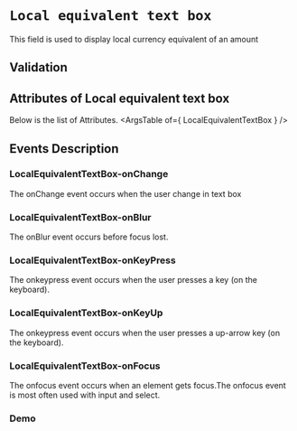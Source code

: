 <!-- Custom-MDX-Documentation.mdx -->

# `Local equivalent text box`

 
This field is used to display local currency equivalent of an amount

## Validation


## Attributes of Local equivalent text box
Below is the list of Attributes.
<ArgsTable of={ LocalEquivalentTextBox } /> 

## Events Description

### LocalEquivalentTextBox-onChange

The onChange event occurs when the user change in text box

### LocalEquivalentTextBox-onBlur

The onBlur event occurs before focus lost.

### LocalEquivalentTextBox-onKeyPress

The onkeypress event occurs when the user presses a key (on the keyboard).

### LocalEquivalentTextBox-onKeyUp

The onkeypress event occurs when the user presses a up-arrow key (on the keyboard).

### LocalEquivalentTextBox-onFocus

The onfocus event occurs when an element gets focus.The onfocus event is most often used with input and select.
### Demo

<Canvas>
<Story id="localequivalenttextbox--primary" />
</Canvas>

 